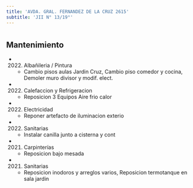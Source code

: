 ```yaml
---
title: 'AVDA. GRAL. FERNANDEZ DE LA CRUZ 2615'
subtitle: 'JII N° 13/19°'
---
```


#


## Mantenimiento

*  (2022) Albañileria / Pintura 
    + Cambio pisos aulas Jardin Cruz, Cambio piso comedor y cocina, Demoler muro divisor y modif. elect.

*  (2022) Calefaccion y Refrigeracion 
    + Reposicion 3 Equipos Aire frio calor

*  (2022) Electricidad 
    + Reponer artefacto de iluminacion exterio

*  (2022) Sanitarias 
    + Instalar canilla junto a cisterna y cont

*  (2021) Carpinterías 
    + Reposicion bajo mesada

*  (2021) Sanitarias 
    + Reposicion inodoros y arreglos varios, Reposicion termotanque en sala jardin



